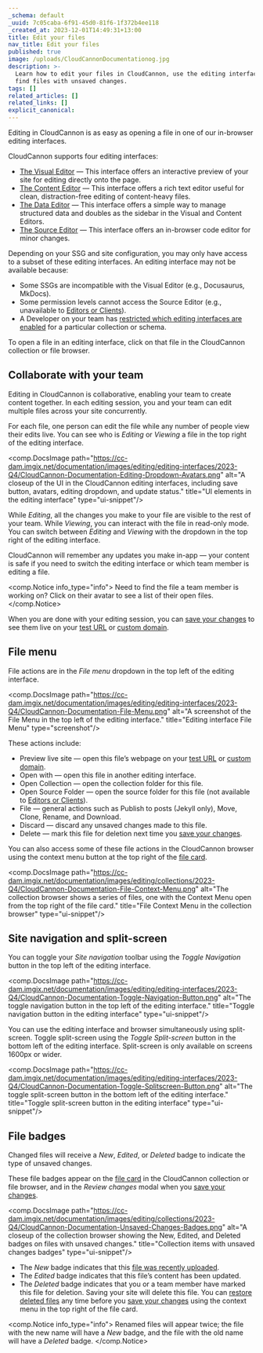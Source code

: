```yaml
---
_schema: default
_uuid: 7c05caba-6f91-45d0-81f6-1f372b4ee118
_created_at: 2023-12-01T14:49:31+13:00
title: Edit your files
nav_title: Edit your files
published: true
image: /uploads/CloudCannonDocumentationog.jpg
description: >-
  Learn how to edit your files in CloudCannon, use the editing interfaces, and
  find files with unsaved changes.
tags: []
related_articles: []
related_links: []
explicit_canonical:
---
```

Editing in CloudCannon is as easy as opening a file in one of our in-browser editing interfaces.

CloudCannon supports four editing interfaces:

* [The Visual Editor](/documentation/articles/introducing-the-visual-editor) — This interface offers an interactive preview of your site for editing directly onto the page.
* [The Content Editor](/documentation/articles/introducing-the-content-editor) — This interface offers a rich text editor useful for clean, distraction-free editing of content-heavy files.
* [The Data Editor](/documentation/articles/introducing-the-data-editor) — This interface offers a simple way to manage structured data and doubles as the sidebar in the Visual and Content Editors.
* [The Source Editor](/documentation/articles/introducing-the-source-editor) — This interface offers an in-browser code editor for minor changes.

Depending on your SSG and site configuration, you may only have access to a subset of these editing interfaces. An editing interface may not be available because:

* Some SSGs are incompatible with the Visual Editor (e.g., Docusaurus, MkDocs).
* Some permission levels cannot access the Source Editor (e.g., unavailable to [Editors or Clients](/documentation/articles/managing-your-team-members)).
* A Developer on your team has [restricted which editing interfaces are enabled](/documentation/articles/choosing-the-editors-for-each-file) for a particular collection or schema.

To open a file in an editing interface, click on that file in the CloudCannon collection or file browser.

## Collaborate with your team

Editing in CloudCannon is collaborative, enabling your team to create content together. In each editing session, you and your team can edit multiple files across your site concurrently.

For each file, one person can edit the file while any number of people view their edits live. You can see who is *Editing* or *Viewing* a file in the top right of the editing interface.

<comp.DocsImage path="https://cc-dam.imgix.net/documentation/images/editing/editing-interfaces/2023-Q4/CloudCannon-Documentation-Editing-Dropdown-Avatars.png" alt="A closeup of the UI in the CloudCannon editing interfaces, including save button, avatars, editing dropdown, and update status." title="UI elements in the editing interface" type="ui-snippet"/>

While *Editing*, all the changes you make to your file are visible to the rest of your team. While *Viewing*, you can interact with the file in read-only mode. You can switch between *Editing* and *Viewing* with the dropdown in the top right of the editing interface.

CloudCannon will remember any updates you make in-app — your content is safe if you need to switch the editing interface or which team member is editing a file.

<comp.Notice info_type="info">
  Need to find the file a team member is working on? Click on their avatar to see a list of their open files.
</comp.Notice>

When you are done with your editing session, you can [save your changes](/documentation/articles/save-your-changes) to see them live on your [test URL](/documentation/articles/viewing-your-site-on-a-testing-domain) or [custom domain](/documentation/articles/hosting-your-site-on-a-custom-domain).

## File menu

File actions are in the *File menu* dropdown in the top left of the editing interface.

<comp.DocsImage path="https://cc-dam.imgix.net/documentation/images/editing/editing-interfaces/2023-Q4/CloudCannon-Documentation-File-Menu.png" alt="A screenshot of the File Menu in the top left of the editing interface." title="Editing interface File Menu" type="screenshot"/>

These actions include:

* Preview live site — open this file’s webpage on your [test URL](/documentation/articles/viewing-your-site-on-a-testing-domain) or [custom domain](/documentation/articles/hosting-your-site-on-a-custom-domain).
* Open with — open this file in another editing interface.
* Open Collection — open the collection folder for this file.
* Open Source Folder — open the source folder for this file (not available to [Editors or Clients](/documentation/articles/managing-your-team-members)).
* File — general actions such as Publish to posts (Jekyll only), Move, Clone, Rename, and Download.
* Discard — discard any unsaved changes made to this file.
* Delete — mark this file for deletion next time you [save your changes](/documentation/articles/save-your-changes).

You can also access some of these file actions in the CloudCannon browser using the context menu button at the top right of the [file card](/documentation/articles/changing-how-cards-preview-your-data).

<comp.DocsImage path="https://cc-dam.imgix.net/documentation/images/editing/collections/2023-Q4/CloudCannon-Documentation-File-Context-Menu.png" alt="The collection browser shows a series of files, one with the Context Menu open from the top right of the file card." title="File Context Menu in the collection browser" type="ui-snippet"/>

## Site navigation and split-screen

You can toggle your *Site navigation* toolbar using the *Toggle Navigation* button in the top left of the editing interface.

<comp.DocsImage path="https://cc-dam.imgix.net/documentation/images/editing/editing-interfaces/2023-Q4/CloudCannon-Documentation-Toggle-Navigation-Button.png" alt="The toggle navigation button in the top left of the editing interface." title="Toggle navigation button in the editing interface" type="ui-snippet"/>

You can use the editing interface and browser simultaneously using split-screen. Toggle split-screen using the *Toggle Split-screen* button in the bottom left of the editing interface. Split-screen is only available on screens 1600px or wider.

<comp.DocsImage path="https://cc-dam.imgix.net/documentation/images/editing/editing-interfaces/2023-Q4/CloudCannon-Documentation-Toggle-Splitscreen-Button.png" alt="The toggle split-screen button in the bottom left of the editing interface." title="Toggle split-screen button in the editing interface" type="ui-snippet"/>

## File badges

Changed files will receive a *New*, *Edited*, or *Deleted* badge to indicate the type of unsaved changes.

These file badges appear on the [file card](/documentation/articles/changing-how-cards-preview-your-data) in the CloudCannon collection or file browser, and in the *Review changes* modal when you [save your changes](/documentation/articles/save-your-changes).

<comp.DocsImage path="https://cc-dam.imgix.net/documentation/images/editing/collections/2023-Q4/CloudCannon-Documentation-Unsaved-Changes-Badges.png" alt="A closeup of the collection browser showing the New, Edited, and Deleted badges on files with unsaved changes." title="Collection items with unsaved changes badges" type="ui-snippet"/>

* The *New* badge indicates that this [file was recently uploaded](/documentation/articles/add-a-file).
* The *Edited* badge indicates that this file’s content has been updated.
* The *Deleted* badge indicates that you or a team member have marked this file for deletion. Saving your site will delete this file. You can [restore deleted files](/documentation/articles/delete-a-file/#restore-a-deleted-file) any time before you [save your changes](/documentation/articles/save-your-changes) using the context menu in the top right of the file card.

<comp.Notice info_type="info">
  Renamed files will appear twice; the file with the new name will have a *New* badge, and the file with the old name will have a *Deleted* badge.
</comp.Notice>